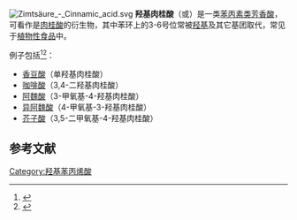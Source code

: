 [[Image:Zimtsäure_-_Cinnamic_acid.svg|thumb]]
'''羟基肉桂酸'''（{{lang-en|Hydroxycinnamic acid}}或{{lang|en|hydroxycinnamates}}）是一类[[苯丙素类|苯丙素类]][[芳香酸|芳香酸]]，可看作是[[肉桂酸|肉桂酸]]的衍生物，其中苯环上的3-6号位常被[[羟基|羟基]]及其它基团取代，常见于[[食品中的植物化学成分列表|植物性食品]]中。

例子包括<ref>{{cite journal|title=Straightforward Method To Quantify GSH, GSSG, GRP, and Hydroxycinnamic Acids in Wines by UPLC-MRM-MS|first1=Anna|last1=Vallverdú-Queralt|first2=Arnaud|last2=Verbaere|first3=Emmanuelle|last3=Meudec|first4=Véronique|last4=Cheynier|first5=Nicolas|last5=Sommerer|journal=J. Agric. Food Chem.|date=2015|volume=63|issue=1|pages=142–149|doi=10.1021/jf504383g|pmid=25457918}}</ref><ref name="V1998">{{cite journal |author=Vrhovsek |first=U. |title=Extraction of Hydroxycinnamoyltartaric Acids from Berries of Different Grape Varieties |journal=J. Agric. Food Chem. |volume=46 |pages=4203–8 |year=1998 |issue=10 |doi=10.1021/jf980461s}}</ref>：

* [[香豆酸|香豆酸]]（单羟基肉桂酸）
* [[咖啡酸|咖啡酸]]（3,4-二羟基肉桂酸）
* [[阿魏酸|阿魏酸]]（3-甲氧基-4-羟基肉桂酸）
* [[异阿魏酸|异阿魏酸]]（4-甲氧基-3-羟基肉桂酸）
* [[芥子酸|芥子酸]]（3,5-二甲氧基-4-羟基肉桂酸）
==参考文献==
{{Reflist}}

{{hydroxycinnamic acid}}

[[Category:羟基苯丙烯酸|Category:羟基苯丙烯酸]]

{{aromatic-stub}}